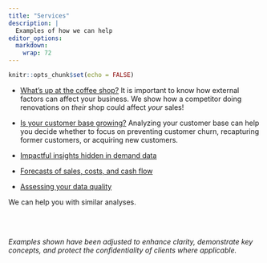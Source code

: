 ```yaml
---
title: "Services"
description: |
  Examples of how we can help
editor_options: 
  markdown: 
    wrap: 72
---
```


```r
knitr::opts_chunk$set(echo = FALSE)
```

-   [What's up at the coffee shop?](renovations.html) It is important to know how external factors can affect your business. We show how a competitor doing renovations on *their* shop could affect
    *your* sales!  

-   [Is your customer base growing?](donorbase.html) Analyzing your customer base can help you decide whether to focus on preventing customer churn, recapturing former customers, or acquiring new customers.

-   [Impactful insights hidden in demand data](ofb.html)

-   [Forecasts of sales, costs, and cash flow](forecasting.html)

-   [Assessing your data quality](dq.html)


We can help you with similar analyses.

<br>
<br>

_Examples shown have been adjusted to enhance clarity, demonstrate key concepts, and protect the confidentiality of clients where applicable._